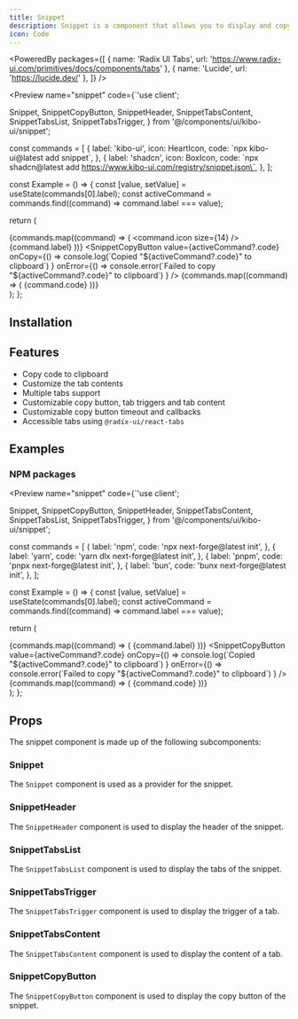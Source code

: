 ```yaml
---
title: Snippet
description: Snippet is a component that allows you to display and copy code in a tabbed interface.
icon: Code
---
```



<PoweredBy packages={[
  { name: 'Radix UI Tabs', url: 'https://www.radix-ui.com/primitives/docs/components/tabs' },
  { name: 'Lucide', url: 'https://lucide.dev/' },
]} />

<Preview name="snippet" code={`'use client';

  Snippet,
  SnippetCopyButton,
  SnippetHeader,
  SnippetTabsContent,
  SnippetTabsList,
  SnippetTabsTrigger,
} from '@/components/ui/kibo-ui/snippet';

const commands = [
  {
    label: 'kibo-ui',
    icon: HeartIcon,
    code: \`npx kibo-ui@latest add snippet\`,
  },
  {
    label: 'shadcn',
    icon: BoxIcon,
    code: \`npx shadcn@latest add https://www.kibo-ui.com/registry/snippet.json\`,
  },
];

const Example = () => {
  const [value, setValue] = useState(commands[0].label);
  const activeCommand = commands.find((command) => command.label === value);

  return (
    <div className="p-4">
      <Snippet value={value} onValueChange={setValue}>
        <SnippetHeader>
          <SnippetTabsList>
            {commands.map((command) => (
              <SnippetTabsTrigger key={command.label} value={command.label}>
                <command.icon size={14} />
                <span>{command.label}</span>
              </SnippetTabsTrigger>
            ))}
          </SnippetTabsList>
          <SnippetCopyButton
            value={activeCommand?.code}
            onCopy={() =>
              console.log(\`Copied "\${activeCommand?.code}" to clipboard\`)
            }
            onError={() =>
              console.error(\`Failed to copy "\${activeCommand?.code}" to clipboard\`)
            }
          />
        </SnippetHeader>
        {commands.map((command) => (
          <SnippetTabsContent key={command.label} value={command.label}>
            {command.code}
          </SnippetTabsContent>
        ))}
      </Snippet>
    </div>
  );
};


## Installation

<Installer packageName="snippet" />

## Features

- Copy code to clipboard
- Customize the tab contents
- Multiple tabs support
- Customizable copy button, tab triggers and tab content
- Customizable copy button timeout and callbacks
- Accessible tabs using `@radix-ui/react-tabs`

## Examples

### NPM packages

<Preview name="snippet" code={`'use client';

  Snippet,
  SnippetCopyButton,
  SnippetHeader,
  SnippetTabsContent,
  SnippetTabsList,
  SnippetTabsTrigger,
} from '@/components/ui/kibo-ui/snippet';

const commands = [
  {
    label: 'npm',
    code: 'npx next-forge@latest init',
  },
  {
    label: 'yarn',
    code: 'yarn dlx next-forge@latest init',
  },
  {
    label: 'pnpm',
    code: 'pnpx next-forge@latest init',
  },
  {
    label: 'bun',
    code: 'bunx next-forge@latest init',
  },
];

const Example = () => {
  const [value, setValue] = useState(commands[0].label);
  const activeCommand = commands.find((command) => command.label === value);

  return (
    <div className="p-4">
      <Snippet value={value} onValueChange={setValue}>
        <SnippetHeader>
          <SnippetTabsList>
            {commands.map((command) => (
              <SnippetTabsTrigger key={command.label} value={command.label}>
                {command.label}
              </SnippetTabsTrigger>
            ))}
          </SnippetTabsList>
          <SnippetCopyButton
            value={activeCommand?.code}
            onCopy={() =>
              console.log(\`Copied "\${activeCommand?.code}" to clipboard\`)
            }
            onError={() =>
              console.error(\`Failed to copy "\${activeCommand?.code}" to clipboard\`)
            }
          />
        </SnippetHeader>
        {commands.map((command) => (
          <SnippetTabsContent key={command.label} value={command.label}>
            {command.code}
          </SnippetTabsContent>
        ))}
      </Snippet>
    </div>
  );
};


## Props

The snippet component is made up of the following subcomponents:

### Snippet

The `Snippet` component is used as a provider for the snippet.

<AutoTypeTable path="node_modules/@repo/snippet/index.tsx" name="SnippetProps" />

### SnippetHeader

The `SnippetHeader` component is used to display the header of the snippet.

<AutoTypeTable path="node_modules/@repo/snippet/index.tsx" name="SnippetHeaderProps" />

### SnippetTabsList

The `SnippetTabsList` component is used to display the tabs of the snippet.

<AutoTypeTable path="node_modules/@repo/snippet/index.tsx" name="SnippetTabsListProps" />

### SnippetTabsTrigger

The `SnippetTabsTrigger` component is used to display the trigger of a tab.

<AutoTypeTable path="node_modules/@repo/snippet/index.tsx" name="SnippetTabsTriggerProps" />

### SnippetTabsContent

The `SnippetTabsContent` component is used to display the content of a tab.

<AutoTypeTable path="node_modules/@repo/snippet/index.tsx" name="SnippetTabsContentProps" />

### SnippetCopyButton

The `SnippetCopyButton` component is used to display the copy button of the snippet.

<AutoTypeTable path="node_modules/@repo/snippet/index.tsx" name="SnippetCopyButtonProps" />
